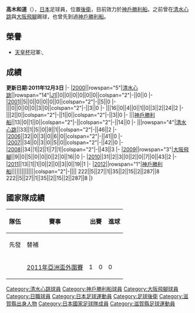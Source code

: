 {{Football player infobox| playername= 高木和道
| fullname = 高木和道
| image = [[File:Kazumichi_Takagi-2.jpg|180px]]
| dateofbirth = {{birth date and age|1980|11|21}}
| cityofbirth = [[野洲市|野洲市]],[[滋賀縣|滋賀縣]] 
| countryofbirth = [[日本|日本]]
| height = {{height|m=1.88}}
| currentclub  = [[神戶勝利船|神戶勝利船]]
| clubnumber = TBD
| position = [[後衛_(足球)|後衛]]
| youthyears = 1996-98<br>1999-00
| youthclubs = 滋賀縣立草津東高等學校<br>京都產業大學
| years = 2000-08<br>2004<br>2009-2011<br>2012-
| clubs = [[清水心跳|清水心跳]]<br>→[[神戶勝利船|神戶勝利船]]<small> (外借)</small><br>[[大阪飛腳|大阪飛腳]]<br>[[神戶勝利船|神戶勝利船]]
| caps(goals) = 156 {{0}}{{0}}(2)<br>{{0}}13 {{0}}{{0}}(0){{0}}{{0}}<br>{{0}}53 {{0}}{{0}}(3)<br>{{0}}0 {{0}}{{0}}(0){{0}}{{0}}
| nationalyears = 2008-
| nationalteam = [[日本國家足球隊|日本]]
| nationalcaps(goals) = {{0}}{{0}}5 {{0}}{{0}}(0)
| pcupdate = 2011年12月3日
| ntupdate = 2010年1月20日
}}
'''高木和道'''（{{bd|1980年|10月21日|||G髙木}}），[[日本|日本]]足球員，位置[[後衛_(足球)|後衛]]，目前效力於[[神戶勝利船|神戶勝利船]]。之前曾在[[清水心跳|清水心跳]]與[[大阪飛腳|大阪飛腳]]踢球，也曾先到過[[神戶勝利船|神戶勝利船]]。

==榮譽==
* [[天皇杯|天皇杯]]冠軍:{{tsl|ja|第81回天皇杯全日本サッカー選手権大会||2001}}, {{tsl|en|2009 Emperor's Cup||2009}}

==成績==
'''更新日期:2011年12月3日'''
{{Football player statistics 1|YY}}
{{Football player statistics 2|JPN|YY}}
|-
|[[2000年日本職業足球聯賽|2000]]||rowspan="5"|[[清水心跳|清水心跳]]||rowspan="14"|[[日本職業足球聯賽|J1]]||0||0||0||0||0||0||colspan="2"|-||0||0
|-
|[[2001年日本職業足球聯賽|2001]]||5||0||0||0||0||0||colspan="2"|-||5||0
|-
|{{tsl|en|J. League 2002|2002年日本職業足球聯賽|2002}}||0||0||0||0||3||0||colspan="2"|-||3||0
|-
|{{tsl|en|J. League 2003|2003年日本職業足球聯賽|2003}}||16||0||4||0||1||0||3||2||24||2
|-
|{{tsl|en|J. League 2004|2004年日本職業足球聯賽|2004}}||2||0||colspan="2"|-||1||0||colspan="2"|-||3||0
|-
|{{tsl|en|J. League 2004|2004年日本職業足球聯賽|2004}}||[[神戶勝利船|神戶勝利船]]||13||0||1||0||colspan="2"|-||colspan="2"|-||14||0
|-
|{{tsl|en|J. League 2005|2005年日本職業足球聯賽|2005}}||rowspan="4"|[[清水心跳|清水心跳]]||33||1||5||0||8||1||colspan="2"|-||46||2
|-
|[[2006年日本職業足球聯賽|2006]]||32||0||3||0||6||0||colspan="2"|-||41||0
|-
|[[2007年日本職業足球聯賽|2007]]||34||0||3||0||5||0||colspan="2"|-||42||0
|-
|[[2008年日本職業足球聯賽|2008]]||34||1||2||1||7||1||colspan="2"|-||43||3
|-
|[[2009年日本職業足球聯賽|2009]]||rowspan="3"|[[大阪飛腳|大阪飛腳]]||9||0||5||0||0||0||2||0||16||0
|-
|[[2010年日本職業足球聯賽|2010]]||31||2||3||0||2||0||7||0||43||2
|-
|[[2011年日本職業足球聯賽|2011]]||13||1||1||0||2||0||3||0||19||1
|-
|[[2012年日本職業足球聯賽|2012]]||rowspan="1"|[[神戶勝利船|神戶勝利船]]||||||||||||||colspan="2"|-||||
{{Football player statistics 3|1|JPN}}222||5||27||1||35||2||15||2||287||8
{{Football player statistics 5}}222||5||27||1||35||2||15||2||287||8
|}

==國家隊成績==
{| class="wikitable" style="text-align: center;"
|-
!rowspan="2"|隊伍
!rowspan="2"|賽事
!colspan="2"|出賽
!rowspan="2"|進球
!rowspan="2"|名次
|-
!先發
!替補
|-
|align="left"|{{fb|JPN}}||align="left"|[[2011年亞洲盃外圍賽|2011年亞洲盃外圍賽]]||1||0||0||晉級
|}
[[Category:清水心跳球員|Category:清水心跳球員]]
[[Category:神戶勝利船球員|Category:神戶勝利船球員]]
[[Category:大阪飛腳球員|Category:大阪飛腳球員]]
[[Category:日職球員|Category:日職球員]]
[[Category:日本足球運動員|Category:日本足球運動員]]
[[Category:足球後衛|Category:足球後衛]]
[[Category:滋賀縣出身人物|Category:滋賀縣出身人物]]
[[Category:日本國家足球隊成員|Category:日本國家足球隊成員]]
[[Category:滋賀縣足球運動員|Category:滋賀縣足球運動員]]